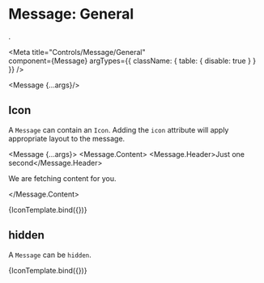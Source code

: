 
# Message: General
.

<Meta
  title="Controls/Message/General"  
  component={Message}
  argTypes={{
    className: { table: { disable: true } }
  }}
/>

  <Message {...args}/>

## Icon

A `Message` can contain an `Icon`. Adding the `icon` attribute will apply 
appropriate layout to the message.

<Message {...args}>
  <Icon name="circle-notch" size="big" loading="true"/>
  <Message.Content>
    <Message.Header>Just one second</Message.Header>
    <p>
      We are fetching content for you.
    </p>
  </Message.Content>
</Message>

<Canvas>
  <Story
    name="Icon"
    args={{ icon: true }}>
    {IconTemplate.bind({})}
  </Story>
</Canvas>

## hidden 

A `Message` can be `hidden`.

<Canvas>
  <Story
    name="hidden"
    args={{ hidden: true, icon: true }}>
    {IconTemplate.bind({})}
  </Story>
</Canvas>

